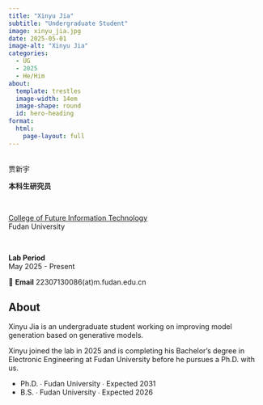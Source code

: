 ```yaml
---
title: "Xinyu Jia"
subtitle: "Undergraduate Student"
image: xinyu_jia.jpg
date: 2025-05-01
image-alt: "Xinyu Jia"
categories:
  - UG
  - 2025
  - He/Him
about:
  template: trestles
  image-width: 14em
  image-shape: round
  id: hero-heading
format:
  html:
    page-layout: full
---
```


::: {#hero-heading}

&nbsp;
<div class="h1">贾新宇</div>

**本科生研究员**  

&nbsp;

[College of Future Information Technology](https://ercalt.fudan.edu.cn/)  
Fudan University

&nbsp;

**Lab Period**  
May 2025 - Present

📧 **Email** 22307130086(at)m.fudan.edu.cn

:::

## About

::: {.grid}

::: {.g-col-6 #about-me-1}

Xinyu Jia is an undergraduate student working on improving model generation based on generative models.

:::

::: {.g-col-6 #about-me-2}

Xinyu joined the lab in 2025 and is completing his Bachelor's degree in Electronic Engineering at Fudan University before he pursues a Ph.D. with us.

<ul class="fa-ul">
   <li><span class="fa-li"><i class="fa-solid fa-graduation-cap"></i></span>Ph.D. ∙ Fudan University ∙ Expected 2031</li>
   <li><span class="fa-li"><i class="fa-solid fa-graduation-cap"></i></span>B.S. ∙ Fudan University ∙ Expected 2026</li>
</ul>

:::
:::